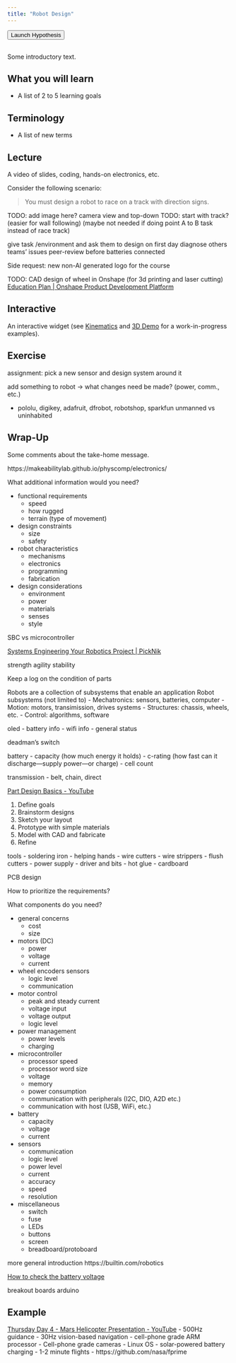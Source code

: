 ```yaml
---
title: "Robot Design"
---
```


```{=html}
<button style="margin-bottom: 1rem;" type="button" class="btn btn-primary" data-toggle="tooltip" title="Launch Hypothesis for this chapter" onclick="(function(){window.hypothesisConfig=function(){return{showHighlights:true,appType:'bookmarklet'};};var d=document,s=d.createElement('script');s.setAttribute('src','https://hypothes.is/embed.js');d.body.appendChild(s)})();">Launch Hypothesis</button>
```

Some introductory text.

## What you will learn

- A list of 2 to 5 learning goals

## Terminology

- A list of new terms

## Lecture

A video of slides, coding, hands-on electronics, etc.

Consider the following scenario:

> You must design a robot to race on a track with direction signs.

TODO: add image here? camera view and top-down
TODO: start with track? (easier for wall following) (maybe not needed if doing point A to B task instead of race track)

give task /environment and ask them to design on first day
diagnose others teams' issues
peer-review before batteries connected

Side request: new non-AI generated logo for the course

TODO: CAD design of wheel in Onshape (for 3d printing and laser cutting)
[Education Plan | Onshape Product Development Platform](https://www.onshape.com/en/education/)


## Interactive

An interactive widget (see [Kinematics](0-Kinematics.qmd) and [3D Demo](drafts/threedemo.qmd) for a work-in-progress examples).

## Exercise

assignment: pick a new sensor and design system around it

add something to robot -> what changes need be made? (power, comm., etc.)

- pololu, digikey, adafruit, dfrobot, robotshop, sparkfun
  unmanned vs uninhabited

## Wrap-Up

Some comments about the take-home message.











https://makeabilitylab.github.io/physcomp/electronics/

What additional information would you need?

- functional requirements
  - speed
  - how rugged
  - terrain (type of movement)
- design constraints
  - size
  - safety

- robot characteristics
  - mechanisms
  - electronics
  - programming
  - fabrication
- design considerations
  - environment
  - power
  - materials
  - senses
  - style

SBC vs microcontroller

[Systems Engineering Your Robotics Project | PickNik](https://picknik.ai/robotics/systems%20engineering/software%20system/moveit/trigger%20objective/network%20messages/json/rosbridge/roswebtools/python/rust/java/ports/factory%20controller/custom%20ui/ros/multi-robot/interoperability/fleet%20management/end-user/ui/python%20hardware/microserves/dds/tcpros/webapp/docker/ros2/2024/01/30/Systems-Engineering-Your-Robotics-Project.html)

strength
agility
stability

Keep a log on the condition of parts

Robots are a collection of subsystems that enable an application
Robot subsystems (not limited to)
- Mechatronics: sensors, batteries, computer
- Motion: motors, transimission, drives systems
- Structures: chassis, wheels, etc.
- Control: algorithms, software


oled
- battery info
- wifi info
- general status

deadman's switch

battery
- capacity (how much energy it holds)
- c-rating (how fast can it discharge---supply power---or charge)
- cell count

transmission
- belt, chain, direct

[Part Design Basics - YouTube](https://www.youtube.com/playlist?list=PL4FdDkwWXT9q0bWfy7sxuKQeughT9Fg_Q)


1. Define goals
2. Brainstorm designs
3. Sketch your layout
4. Prototype with simple materials
5. Model with CAD and fabricate
6. Refine

tools
- soldering iron
- helping hands
- wire cutters
- wire strippers
- flush cutters
- power supply
- driver and bits
- hot glue
- cardboard

PCB design

How to prioritize the requirements?

What components do you need?


- general concerns
  - cost
  - size
- motors (DC)
  - power
  - voltage
  - current
- wheel encoders sensors
  - logic level
  - communication
- motor control
  - peak and steady current
  - voltage input
  - voltage output
  - logic level
- power management
  - power levels
  - charging
- microcontroller
  - processor speed
  - processor word size
  - voltage
  - memory
  - power consumption
  - communication with peripherals (I2C, DIO, A2D etc.)
  - communication with host (USB, WiFi, etc.)
- battery
  - capacity
  - voltage
  - current
- sensors
  - communication
  - logic level
  - power level
  - current
  - accuracy
  - speed
  - resolution
- miscellaneous
  - switch
  - fuse
  - LEDs
  - buttons
  - screen
  - breadboard/protoboard

more general introduction
https://builtin.com/robotics

[How to check the battery voltage](https://wiki.seeedstudio.com/check_battery_voltage/)

breakout boards
arduino


## Example

[Thursday Day 4 - Mars Helicopter Presentation - YouTube](https://www.youtube.com/watch?app=desktop&v=mQu9m4MG5Gc)
- 500Hz guidance
- 30Hz vision-based navigation
- cell-phone grade ARM processor
- Cell-phone grade cameras
- Linux OS
- solar-powered battery charging
- 1-2 minute flights
- https://github.com/nasa/fprime
